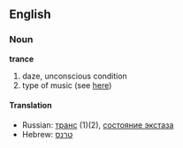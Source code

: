 ==English==
===Noun===
'''trance'''
#daze, unconscious condition
#type of music (see [[w:Trance music|here]])
====Translation====
*Russian: [[транс]] (1)(2), [[состояние экстаза]]
*Hebrew:  [[טרנס]]